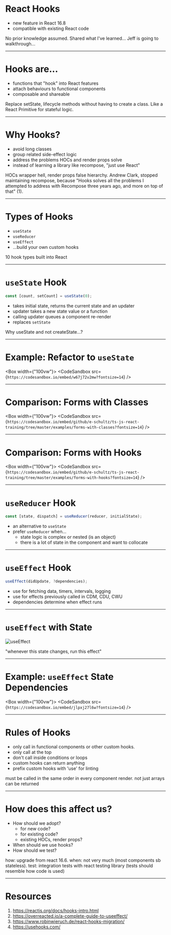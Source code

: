 

# React Hooks

- new feature in React 16.8
- compatible with existing React code

<Notes>
  No prior knowledge assumed. Shared what I've learned... Jeff is going to
  walkthrough...
</Notes>

---

# Hooks are...

- functions that "hook" into React features
- attach behaviours to functional components
- composable and shareable

<Notes>
  Replace setState, lifecycle methods without having to create a class. Like a
  React Primitive for stateful logic.
</Notes>

---

# Why Hooks?

- avoid long classes
- group related side-effect logic
- address the problems HOCs and render props solve
- instead of learning a library like recompose, "just use React"

<Notes>
  HOCs wrapper hell, render props false hierarchy. Andrew Clark, stopped
  maintaining recompose, because "Hooks solves all the problems I attempted to
  address with Recompose three years ago, and more on top of that" (1).
</Notes>

---

# Types of Hooks

- `useState`
- `useReducer`
- `useEffect`
- ...build your own custom hooks

<Notes>10 hook types built into React</Notes>

---

# `useState` Hook

```js
const [count, setCount] = useState(0);
```

- takes initial state, returns the current state and an updater
- updater takes a new state value or a function
- calling updater queues a component re-render
- replaces `setState`

<Notes>Why useState and not createState...?</Notes>

---

# Example: Refactor to `useState`

<Box width={"100vw"}>
  <CodeSandbox src={`https://codesandbox.io/embed/w67j72v2mw?fontsize=14`} />
</Box>

---

# Comparison: Forms with Classes

<Box width={"100vw"}>
  <CodeSandbox
    src={`https://codesandbox.io/embed/github/e-schultz/ts-js-react-training/tree/master/examples/forms-with-classes?fontsize=14`}
  />
</Box>

---

# Comparison: Forms with Hooks

<Box width={"100vw"}>
  <CodeSandbox
    src={`https://codesandbox.io/embed/github/e-schultz/ts-js-react-training/tree/master/examples/forms-with-hooks?fontsize=14`}
  />
</Box>

---

# `useReducer` Hook

```js
const [state, dispatch] = useReducer(reducer, initialState);
```

- an alternative to `useState`
- prefer `useReducer` when...
  - state logic is complex or nested (is an object)
  - there is a lot of state in the component and want to collocate

---

# `useEffect` Hook

```js
useEffect(didUpdate, ?dependencies);
```

- use for fetching data, timers, intervals, logging
- use for effects previously called in CDM, CDU, CWU
- dependencies determine when effect runs

---

# `useEffect` with State

![useEffect](/use-effect.png "Ryan Florence useEffect")

"whenever this state changes, run this effect"

---

# Example: `useEffect` State Dependencies

<Box width={"100vw"}>
  <CodeSandbox src={`https://codesandbox.io/embed/jlpxj27l6w?fontsize=14`} />
</Box>

---

# Rules of Hooks

- only call in functional components or other custom hooks.
- only call at the top
- don't call inside conditions or loops
- custom hooks can return anything
- prefix custom hooks with 'use' for linting

<Notes>
  must be called in the same order in every component render. not just arrays
  can be returned
</Notes>

---

# How does this affect us?

- How should we adopt?
  - for new code?
  - for existing code?
  - existing HOCs, render props?
- When should we use hooks?
- How should we test?

<Notes>
  how: upgrade from react 16.6. when: not very much (most components sb
  stateless). test: integration tests with react testing library (tests should
  resemble how code is used)
</Notes>

---

# Resources

1. https://reactjs.org/docs/hooks-intro.html
2. https://overreacted.io/a-complete-guide-to-useeffect/
3. https://www.robinwieruch.de/react-hooks-migration/
4. https://usehooks.com/
